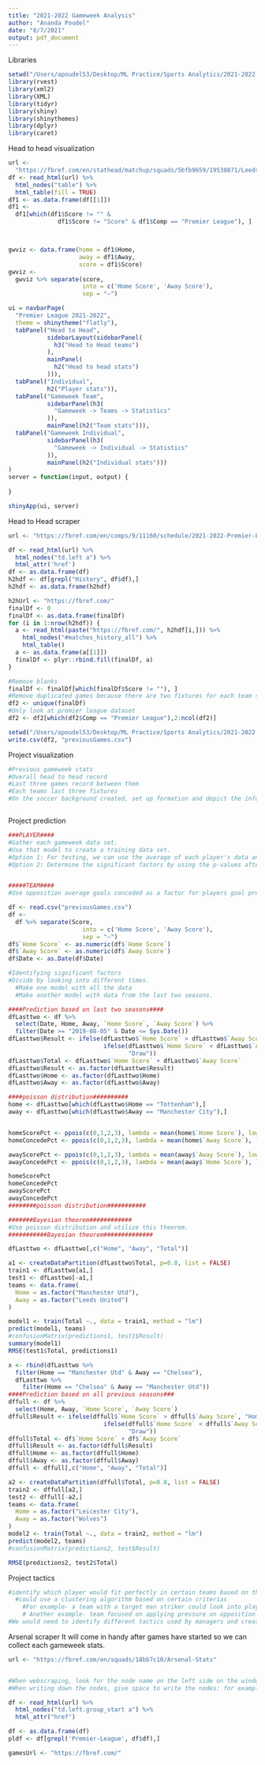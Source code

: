 ```yaml
---
title: "2021-2022 Gameweek Analysis"
author: "Ananda Poudel"
date: "8/7/2021"
output: pdf_document
---
```

Libraries
```r
setwd("/Users/apoudel53/Desktop/ML Practice/Sports Analytics/2021-2022 PL")
library(rvest)
library(xml2)
library(XML)
library(tidyr)
library(shiny)
library(shinythemes)
library(dplyr)
library(caret)
```


Head to head visualization
```r

url <-
  "https://fbref.com/en/stathead/matchup/squads/5bfb9659/19538871/Leeds-United-vs-Manchester-United-History#coverage"
df <- read_html(url) %>%
  html_nodes("table") %>%
  html_table(fill = TRUE)
df1 <- as.data.frame(df[[1]])
df1 <-
  df1[which(df1$Score != "" &
              df1$Score != "Score" & df1$Comp == "Premier League"), ]



gwviz <- data.frame(home = df1$Home,
                    away = df1$Away,
                    score = df1$Score)
gwviz <-
  gwviz %>% separate(score,
                     into = c('Home Score', 'Away Score'),
                     sep = "–")

ui = navbarPage(
  "Premier League 2021-2022",
  theme = shinytheme("flatly"),
  tabPanel("Head to Head",
           sidebarLayout(sidebarPanel(
             h3("Head to Head teams")
           ),
           mainPanel(
             h2("Head to head stats")
           ))),
  tabPanel("Individual",
           h2("Player stats")),
  tabPanel("Gameweek Team",
           sidebarPanel(h3(
             "Gameweek -> Teams -> Statistics"
           )),
           mainPanel(h2("Team stats"))),
  tabPanel("Gameweek Individual",
           sidebarPanel(h3(
             "Gameweek -> Individual -> Statistics"
           )),
           mainPanel(h2("Individual stats")))
)
server = function(input, output) {
  
}

shinyApp(ui, server)

```


Head to Head scraper
```r
url <- "https://fbref.com/en/comps/9/11160/schedule/2021-2022-Premier-League-Scores-and-Fixtures" 

df <- read_html(url) %>%
  html_nodes("td.left a") %>%
  html_attr('href')
df <- as.data.frame(df)
h2hdf <- df[grepl("History", df$df),]
h2hdf <- as.data.frame(h2hdf)

h2hUrl <- "https://fbref.com/"
finalDf <- 0
finalDf <- as.data.frame(finalDf)
for (i in 1:nrow(h2hdf)) {
  a <- read_html(paste("https://fbref.com/", h2hdf[i,])) %>%
    html_nodes("#matches_history_all") %>%
    html_table()
  a <- as.data.frame(a[[1]])
  finalDf <- plyr::rbind.fill(finalDf, a)
}

#Remove blanks
finalDf <- finalDf[which(finalDf$Score != ""), ]
#Remove duplicated games because there are two fixtures for each team so it's going to double up 
df2 <- unique(finalDf)
#Only look at premier league dataset
df2 <- df2[which(df2$Comp == "Premier League"),2:ncol(df2)]

setwd("/Users/apoudel53/Desktop/ML Practice/Sports Analytics/2021-2022 PL/")
write.csv(df2, "previousGames.csv")

```

Project visualization
```r
#Previous gameweek stats
#Overall head to head record
#Last three games record between them
#Each teams last three fixtures
#On the soccer background created, set up formation and depict the information listed above.



```


Project prediction
```r
###PLAYER####
#Gather each gameweek data set.
#Use that model to create a training data set.
#Option 1: For testing, we can use the average of each player's data and cluster together to see which players have the highest chance of goal creating actions or scoring a goal as well.
#Option 2: Determine the significant factors by using the p-values after doing regression for the goal creating actions. Use those significant factors


#####TEAM####
#Use opposition average goals conceded as a factor for players goal prediction and score prediction as well.

df <- read.csv("previousGames.csv")
df <-
  df %>% separate(Score,
                     into = c('Home Score', 'Away Score'),
                     sep = "–")
df$`Home Score` <- as.numeric(df$`Home Score`)
df$`Away Score` <- as.numeric(df$`Away Score`)
df$Date <- as.Date(df$Date)

#Identifying significant factors
#Divide by looking into different times.
  #Make one model with all the data
  #Make another model with data from the last two seasons.

####Prediction based on last two seasons####
dfLasttwo <- df %>%
  select(Date, Home, Away, `Home Score`, `Away Score`) %>%
  filter(Date >= "2019-08-05" & Date <= Sys.Date())
dfLasttwo$Result <- ifelse(dfLasttwo$`Home Score` > dfLasttwo$`Away Score`, "Home Win",
                           ifelse(dfLasttwo$`Home Score` < dfLasttwo$`Away Score`, "Away Win",
                                  "Draw"))
dfLasttwo$Total <- dfLasttwo$`Home Score` + dfLasttwo$`Away Score`
dfLasttwo$Result <- as.factor(dfLasttwo$Result)
dfLasttwo$Home <- as.factor(dfLasttwo$Home)
dfLasttwo$Away <- as.factor(dfLasttwo$Away)

####poisson distribution##########
home <- dfLasttwo[which(dfLasttwo$Home == "Tottenham"),]
away <- dfLasttwo[which(dfLasttwo$Away == "Manchester City"),]


homeScorePct <- ppois(c(0,1,2,3), lambda = mean(home$`Home Score`), lower = FALSE)
homeConcedePct <- ppois(c(0,1,2,3), lambda = mean(home$`Away Score`), lower = FALSE)

awayScorePct <- ppois(c(0,1,2,3), lambda = mean(away$`Away Score`), lower = FALSE)
awayConcedePct <- ppois(c(0,1,2,3), lambda = mean(away$`Home Score`), lower = FALSE)

homeScorePct
homeConcedePct
awayScorePct
awayConcedePct
########poisson distribution###########

#######Bayesian theorem############
#Use poisson distribution and utilize this theorem.
###########Bayesian theorem##############

dfLasttwo <- dfLasttwo[,c("Home", "Away", "Total")]

a1 <- createDataPartition(dfLasttwo$Total, p=0.8, list = FALSE)
train1 <- dfLasttwo[a1,]
test1 <- dfLasttwo[-a1,]
teams <- data.frame(
  Home = as.factor("Manchester Utd"),
  Away = as.factor("Leeds United")
)

model1 <- train(Total ~., data = train1, method = "lm")
predict(model1, teams)
#confusionMatrix(predictions1, test1$Result)
summary(model1)
RMSE(test1$Total, predictions1)

x <- rbind(dfLasttwo %>%
  filter(Home == "Manchester Utd" & Away == "Chelsea"),
  dfLasttwo %>%
    filter(Home == "Chelsea" & Away == "Manchester Utd"))
####Prediction based on all previous seasons###
dffull <- df %>%
  select(Home, Away, `Home Score`, `Away Score`)
dffull$Result <- ifelse(dffull$`Home Score` > dffull$`Away Score`, "Home Win",
                           ifelse(dffull$`Home Score` < dffull$`Away Score`, "Away Win",
                                  "Draw"))
dffull$Total <- df$`Home Score` + df$`Away Score`
dffull$Result <- as.factor(dffull$Result)
dffull$Home <- as.factor(dffull$Home)
dffull$Away <- as.factor(dffull$Away)
dffull <- dffull[,c("Home", "Away", "Total")]

a2 <- createDataPartition(dffull$Total, p=0.8, list = FALSE)
train2 <- dffull[a2,]
test2 <- dffull[-a2,]
teams <- data.frame(
  Home = as.factor("Leicester City"),
  Away = as.factor("Wolves")
)
model2 <- train(Total ~., data = train2, method = "lm")
predict(model2, teams)
#confusionMatrix(predictions2, test$Result)

RMSE(predictions2, test2$Total)

```


Project tactics
```r
#identify which player would fit perfectly in certain teams based on their tactics 
  #could use a clustering algorithm based on certain criterias
    #For example- a team with a target man striker could look into players with the most crossesIntoPenaltyArea
    # Another example- team focused on applying pressure on opposition half could look into applyingPressure CompletedPct on Attacking Third.
#We would need to identify different tactics used by managers and create a criteria for each of those tactics to move forward with this project.

```


Arsenal scraper
It will come in handy after games have started so we can collect each gameweek stats.
```r

url <- "https://fbref.com/en/squads/18bb7c10/Arsenal-Stats"


#When webscraping, look for the node name on the left side on the window when hovering over the class
#When writing down the nodes, give space to write the nodes: for example if href is inside "ananda.poudel" and "a", it woud be written as "ananda.poudel a"

df <- read_html(url) %>%
  html_nodes("td.left.group_start a") %>%
  html_attr("href")

df <- as.data.frame(df)
pldf <- df[grepl('Premier-League', df$df),]  

gamesUrl <- "https://fbref.com/"



```


